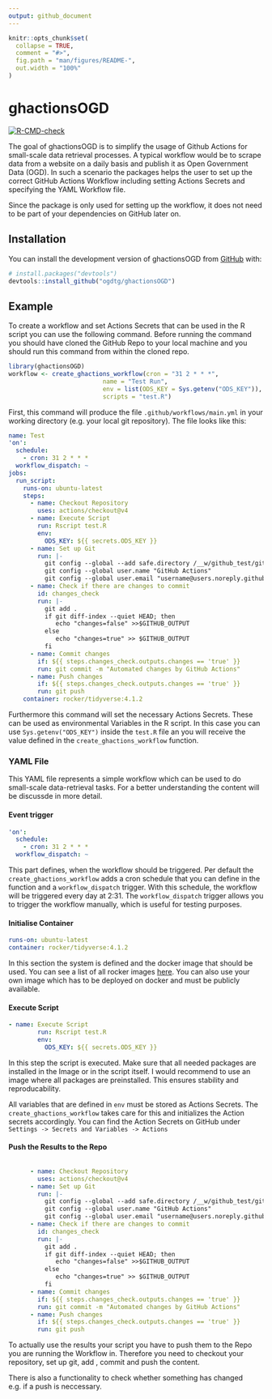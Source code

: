 ```yaml
---
output: github_document
---
```


<!-- README.md is generated from README.Rmd. Please edit that file -->

```r
knitr::opts_chunk$set(
  collapse = TRUE,
  comment = "#>",
  fig.path = "man/figures/README-",
  out.width = "100%"
)
```

# ghactionsOGD

<!-- badges: start -->
[![R-CMD-check](https://github.com/ogdtg/ghactionsOGD/actions/workflows/R-CMD-check.yaml/badge.svg)](https://github.com/ogdtg/ghactionsOGD/actions/workflows/R-CMD-check.yaml)
<!-- badges: end -->

The goal of ghactionsOGD is to simplify the usage of Github Actions for small-scale data retrieval processes. A typical workflow would be to scrape data from a website on a daily basis and publish it as Open Government Data (OGD). In such a scenario the packages helps the user to set up the correct GitHub Actions Workflow including setting Actions Secrets and specifying the YAML Workflow file.

Since the package is only used for setting up the workflow, it does not need to be part of your dependencies on GitHub later on.

## Installation

You can install the development version of ghactionsOGD from [GitHub](https://github.com/ogdtg/ghactionsOGD/tree/main) with:

``` r
# install.packages("devtools")
devtools::install_github("ogdtg/ghactionsOGD")
```

## Example

To create a workflow and set Actions Secrets that can be used in the R script you can use the following command. Before running the command you should have cloned the GitHub Repo to your local machine and you should run this command from within the cloned repo.

``` r
library(ghactionsOGD)
workflow <- create_ghactions_workflow(cron = "31 2 * * *",
                          name = "Test Run",
                          env = list(ODS_KEY = Sys.getenv("ODS_KEY")),
                          scripts = "test.R")
```


First, this command will produce the file `.github/workflows/main.yml` in your working directory (e.g. your local git repository). The file looks like this:


```yaml
name: Test
'on':
  schedule:
    - cron: 31 2 * * *
  workflow_dispatch: ~
jobs:
  run_script:
    runs-on: ubuntu-latest
    steps:
      - name: Checkout Repository
        uses: actions/checkout@v4
      - name: Execute Script
        run: Rscript test.R
        env:
          ODS_KEY: ${{ secrets.ODS_KEY }}
      - name: Set up Git
        run: |-
          git config --global --add safe.directory /__w/github_test/github_test
          git config --global user.name "GitHub Actions"
          git config --global user.email "username@users.noreply.github.com"
      - name: Check if there are changes to commit
        id: changes_check
        run: |-
          git add .
          if git diff-index --quiet HEAD; then
             echo "changes=false" >>$GITHUB_OUTPUT
          else
             echo "changes=true" >> $GITHUB_OUTPUT
          fi
      - name: Commit changes
        if: ${{ steps.changes_check.outputs.changes == 'true' }}
        run: git commit -m "Automated changes by GitHub Actions"
      - name: Push changes
        if: ${{ steps.changes_check.outputs.changes == 'true' }}
        run: git push
    container: rocker/tidyverse:4.1.2
```

Furthermore this command will set the necessary Actions Secrets. These can be used as environmental Variables in the R script. In this case you can use `Sys.getenv("ODS_KEY")` inside the `test.R` file an you will receive the value defined in the `create_ghactions_workflow` function.



### YAML File
This YAML file represents a simple workflow which can be used to do small-scale data-retrieval tasks. For a better understanding the content will be discussde in more detail.

#### Event trigger

```yaml
'on':
  schedule:
    - cron: 31 2 * * *
  workflow_dispatch: ~
```

This part defines, when the workflow should be triggered. Per default the `create_ghactions_workflow` adds a cron schedule that you can define in the function and a `workflow_dispatch` trigger. With this schedule, the workflow will be triggered every day at 2:31. The  `workflow_dispatch` trigger allows you to trigger the workflow manually, which is useful for testing purposes.

#### Initialise Container

```yaml
runs-on: ubuntu-latest
container: rocker/tidyverse:4.1.2

```
In this section the system is defined and the docker image that should be used. You can see a list of all rocker images [here](https://rocker-project.org/images/). You can also use your own image which has to be deployed on docker and must be publicly available.

#### Execute Script

```yaml
- name: Execute Script
        run: Rscript test.R
        env:
          ODS_KEY: ${{ secrets.ODS_KEY }}

```
In this step the script is executed. Make sure that all needed packages are installed in the Image or in the script itself. I would recommend to use an image where all packages are preinstalled. This ensures stability and reproducability.

All variables that are defined in `env` must be stored as Actions Secrets. The `create_ghactions_workflow` takes care for this and initializes the Action secrets accordingly. You can find the Action Secrets on GitHub under `Settings -> Secrets and Variables -> Actions`

#### Push the Results to the Repo

```yaml

      - name: Checkout Repository
        uses: actions/checkout@v4
      - name: Set up Git
        run: |-
          git config --global --add safe.directory /__w/github_test/github_test
          git config --global user.name "GitHub Actions"
          git config --global user.email "username@users.noreply.github.com"
      - name: Check if there are changes to commit
        id: changes_check
        run: |-
          git add .
          if git diff-index --quiet HEAD; then
             echo "changes=false" >>$GITHUB_OUTPUT
          else
             echo "changes=true" >> $GITHUB_OUTPUT
          fi
      - name: Commit changes
        if: ${{ steps.changes_check.outputs.changes == 'true' }}
        run: git commit -m "Automated changes by GitHub Actions"
      - name: Push changes
        if: ${{ steps.changes_check.outputs.changes == 'true' }}
        run: git push
```

To actually use the results your script you have to push them to the Repo you are running the Workflow in. Therefore you need to checkout your repository, set up git, add , commit and push the content.

There is also a functionality to check whether something has changed e.g. if a push is neccessary.

